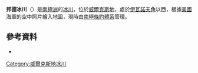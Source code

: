 {{Coord|66|58|S|109|0|E|source:GNIS|display=title}}

'''邦德冰川'''（{{lang-en|Bond Glacier}}）是[[南極洲|南極洲]]的[[冰川|冰川]]，位於[[威爾克斯地|威爾克斯地]]，處於[[伊瓦諾夫角|伊瓦諾夫角]]以西，根據[[美國|美國]]海軍的空中照片繪入地圖，現時由[[南極條約體系|南極條約體系]]管理。

==參考資料==
* {{usgs-gazetteer|id=1626}}

{{DEFAULTSORT:Bond Glacier}}
[[Category:威爾克斯地冰川|Category:威爾克斯地冰川]]


{{WilkesLand-geo-stub}}